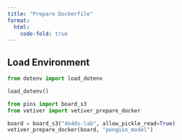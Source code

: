 ```yaml
---
title: "Prepare Dockerfile"
format:
  html:
    code-fold: true
---
```


## Load Environment

```python
from dotenv import load_dotenv

load_dotenv()

from pins import board_s3
from vetiver import vetiver_prepare_docker

board = board_s3("do4ds-lab", allow_pickle_read=True)
vetiver_prepare_docker(board, "penguin_model")
```
